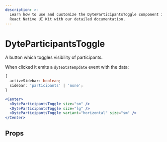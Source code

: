 ```yaml
---
description: >-
  Learn how to use and customize the DyteParticipantsToggle component in Dyte's
  React Native UI Kit with our detailed documentation.
---
```


# DyteParticipantsToggle

A button which toggles visibility of participants.

When clicked it emits a `dyteStateUpdate` event with the data:

```ts
{
  activeSidebar: boolean;
  sidebar: 'participants' | 'none';
}
```

```jsx
<Center>
  <DyteParticipantsToggle size="sm" />
  <DyteParticipantsToggle size="lg" />
  <DyteParticipantsToggle variant="horizontal" size="sm" />
</Center>
```

## Props

<PropsTable of="dyte-participants-toggle" />

<head>
  <title>React Native UI Kit DyteParticipantsToggle</title>
</head>
